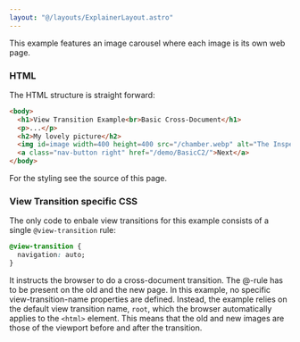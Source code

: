 ```yaml
---
layout: "@/layouts/ExplainerLayout.astro"
---
```


This example features an image carousel where each image is its own web page.

### HTML

The HTML structure is straight forward:

```html
<body>
  <h1>View Transition Example<br>Basic Cross-Document</h1>
  <p>...</p>
  <h2>My lovely picture</h2>
  <img id=image width=400 height=400 src="/chamber.webp" alt="The Inspection Chamber">
  <a class="nav-button right" href="/demo/BasicC2/">Next</a>
</body>
```
For the styling see the source of this page.

### View Transition specific CSS

The only code to enbale view transitions for this example consists of a single `@view-transition` rule:
```css
@view-transition {
  navigation: auto;
}
```
It instructs the browser to do a cross-document transition. The @-rule has to be present on the old and the new page. In this example, no specific view-transition-name properties are defined. Instead, the example relies on the default view transition name, `root`, which the browser automatically applies to the `<html>` element. This means that the old and new images are those of the viewport before and after the transition.